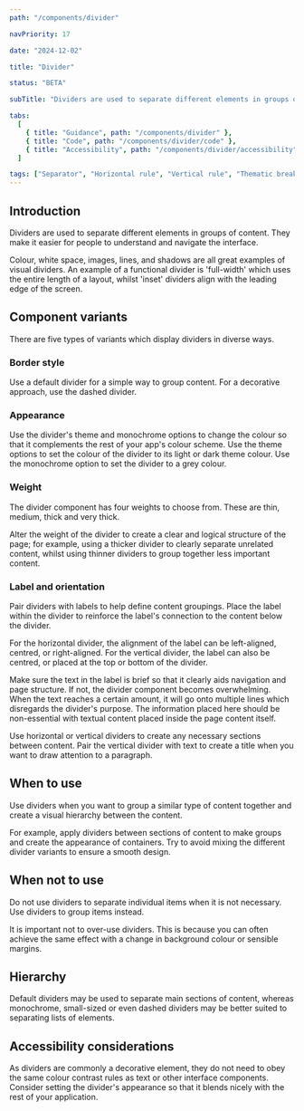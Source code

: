 ```yaml
---
path: "/components/divider"

navPriority: 17

date: "2024-12-02"

title: "Divider"

status: "BETA"

subTitle: "Dividers are used to separate different elements in groups of content. Visually, they look like rules or lines."

tabs:
  [
    { title: "Guidance", path: "/components/divider" },
    { title: "Code", path: "/components/divider/code" },
    { title: "Accessibility", path: "/components/divider/accessibility" },
  ]

tags: ["Separator", "Horizontal rule", "Vertical rule", "Thematic break"]
---
```



## Introduction

Dividers are used to separate different elements in groups of content. They make it easier for people to understand and navigate the interface.

<ComponentPreview>
  <div
    style={{
      display: "flex",
      flexDirection: "column",
      gap: "var(--ic-space-md)",
      width: "100%",
    }}
  >
    <IcDivider />
    <IcDivider borderStyle="dashed" />
    <IcDivider label="Coffee options" labelPlacement="center" />
  </div>
</ComponentPreview>

Colour, white space, images, lines, and shadows are all great examples of visual dividers. An example of a functional divider is 'full-width' which uses the entire length of a layout, whilst 'inset' dividers align with the leading edge of the screen.

<DoubleDoDontCaution>
  <DoDontCaution
    imageSrc={dividerFig1}
    imageAlt="Full-width dividers being used to group a person's messages."
    state="good"
    caption="Add full-width dividers to help group content."
  />
  <DoDontCaution
    imageSrc={dividerFig2}
    imageAlt="An inset divider used to clearly separate the description of a mug and the list of the colours in which it is available."
    state="good"
    caption="Add inset dividers to help group content."
  />
</DoubleDoDontCaution>

## Component variants

There are five types of variants which display dividers in diverse ways.

### Border style

Use a default divider for a simple way to group content. For a decorative approach, use the dashed divider.

<DoDontCaution
  imageSrc={dividerFig3}
  imageAlt="Light, dashed divider with 4px weight used to define sections of a web page."
  state="good"
  caption="Use a dashed divider to make the page feel more textured."
/>

### Appearance

Use the divider's theme and monochrome options to change the colour so that it complements the rest of your app's colour scheme. Use the theme options to set the colour of the divider to its light or dark theme colour. Use the monochrome option to set the divider to a grey colour.

<DoubleDoDontCaution>
  <DoDontCaution
    imageSrc={dividerFig4}
    imageAlt="Full-width dividers in the 'dark' theme colour."
    state="good"
    caption="The 'dark' theme colour on the divider component."
  />
  <DoDontCaution
    imageSrc={dividerFig5}
    imageAlt="Full-width dividers in the 'light' theme colour."
    state="good"
    caption="The 'light' theme colour on the divider component."
  />
</DoubleDoDontCaution>

### Weight

The divider component has four weights to choose from. These are thin, medium, thick and very thick.

Alter the weight of the divider to create a clear and logical structure of the page; for example, using a thicker divider to clearly separate unrelated content, whilst using thinner dividers to group together less important content.

<DoDontCaution
  imageSrc={dividerFig6}
  imageAlt="Divider in 'light' theme colour and 8px weight used to separate two sections of a page, whilst various monochrome dividers with 1px weight separate less important content."
  state="good"
  caption="Use different weights of dividers to show the structure of a page."
/>

### Label and orientation

Pair dividers with labels to help define content groupings. Place the label within the divider to reinforce the label's connection to the content below the divider.

For the horizontal divider, the alignment of the label can be left-aligned, centred, or right-aligned. For the vertical divider, the label can also be centred, or placed at the top or bottom of the divider.

Make sure the text in the label is brief so that it clearly aids navigation and page structure. If not, the divider component becomes overwhelming. When the text reaches a certain amount, it will go onto multiple lines which disregards the divider's purpose. The information placed here should be non-essential with textual content placed inside the page content itself.

<DoubleDoDontCaution>
  <DoDontCaution
    imageSrc={dividerFig7}
    imageAlt="Divider with left-aligned 'Advanced' label being used to separate sections in Settings."
    state="good"
    caption="Divider being placed to the right of the label to reinforce the label's connection to the content."
  />
  <DoDontCaution
    imageSrc={dividerFig8}
    imageAlt="Divider with left-aligned label that has a word count which is not recommended. Multiple lines are required to show the lengthy label."
    state="bad"
    caption="Divider with label text that is too long."
  />
</DoubleDoDontCaution>

Use horizontal or vertical dividers to create any necessary sections between content. Pair the vertical divider with text to create a title when you want to draw attention to a paragraph.

<DoDontCaution
  imageSrc={dividerFig9}
  imageAlt="Vertical dividers used to create sections of related content."
  state="good"
  caption="Use the vertical divider to create sections of related content."
/>

## When to use

Use dividers when you want to group a similar type of content together and create a visual hierarchy between the content.

For example, apply dividers between sections of content to make groups and create the appearance of containers. Try to avoid mixing the different divider variants to ensure a smooth design.

<DoubleDoDontCaution>
  <DoDontCaution
    imageSrc={dividerFig10}
    imageAlt="An inset divider used to break up alphabetical sections."
    state="good"
    caption="Use dividers when you want to group a similar type of content together."
  />
</DoubleDoDontCaution>

## When not to use

Do not use dividers to separate individual items when it is not necessary. Use dividers to group items instead.

<DoubleDoDontCaution>
  <DoDontCaution
    imageSrc={dividerFig11}
    imageAlt="Inset dividers being used to separate individual contacts rather than separating by alphabetical sections."
    state="bad"
    caption="Do not use dividers to separate individual items when it is not necessary."
  />
</DoubleDoDontCaution>

It is important not to over-use dividers. This is because you can often achieve the same effect with a change in background colour or sensible margins.

## Hierarchy

Default dividers may be used to separate main sections of content, whereas monochrome, small-sized or even dashed dividers may be better suited to separating lists of elements.

## Accessibility considerations

As dividers are commonly a decorative element, they do not need to obey the same colour contrast rules as text or other interface components. Consider setting the divider's appearance so that it blends nicely with the rest of your application.
